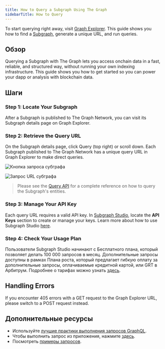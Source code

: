 ```yaml
---
title: How to Query a Subgraph Using The Graph
sidebarTitle: How to Query
---
```


To start querying right away, visit [Graph Explorer](https://thegraph.com/explorer). This guide shows you how to find a [Subgraph](/subgraphs/developing/subgraphs/), generate a unique URL, and run queries.

## Обзор

Querying a Subgraph with The Graph lets you access onchain data in a fast, reliable, and structured way, without running your own indexing infrastructure. This guide shows you how to get started so you can power your dapp or analysis with blockchain data.

## Шаги

### Step 1: Locate Your Subgraph

After a Subgraph is published to The Graph Network, you can visit its Subgraph details page on Graph Explorer.

### Step 2: Retrieve the Query URL

On the Subgraph details page, click Query (top right) or scroll down. Each Subgraph published to The Graph Network has a unique query URL in Graph Explorer to make direct queries.

![Кнопка запроса субграфа](/img/query-button-screenshot.png)

![Запрос URL субграфа](/img/query-url-screenshot.png)

> Please see the [Query API](/subgraphs/querying/graphql-api/) for a complete reference on how to query the Subgraph's entities.

### Step 3: Manage Your API Key

Each query URL requires a valid API key. In [Subgraph Studio](https://thegraph.com/studio), locate the **API Keys** section to create or manage your keys. Learn more about how to use Subgraph Studio [here](/subgraphs/developing/deploying/using-subgraph-studio/).

### Step 4: Check Your Usage Plan

Пользователи Subgraph Studio начинают с Бесплатного плана, который позволяет делать 100 000 запросов в месяц. Дополнительные запросы доступны в рамках Плана роста, который предлагает гибкую оплату за дополнительные запросы, оплачиваемые кредитной картой, или GRT в Арбитрум. Подробнее о тарифах можно узнать [здесь](/subgraphs/billing/).

## Handling Errors

If you encounter 405 errors with a GET request to the Graph Explorer URL, please switch to a POST request instead.

## Дополнительные ресурсы

- Используйте [лучшие практики выполнения запросов GraphQL](/subgraphs/querying/best-practices/).
- Чтобы выполнить запрос из приложения, нажмите [здесь](/subgraphs/querying/from-an-application/).
- Посмотреть [примеры запросов](https://github.com/graphprotocol/query-examples/tree/main).
